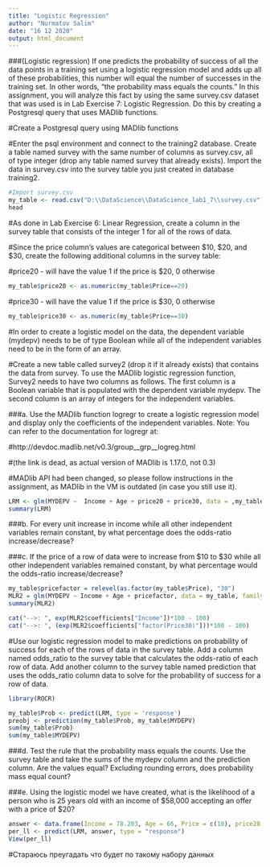 ---
title: "Logistic Regression"
author: "Nurmatov Salim"
date: "16 12 2020"
output: html_document
---

###(Logistic regression)  If one predicts the probability of success of all the data points in a training set using a logistic regression model and adds up all of these probabilities, this number will equal the number of successes in the training set.  In other words, “the probability mass equals the counts.”  In this assignment, you will analyze this fact by using the same survey.csv dataset that was used is in Lab Exercise 7: Logistic Regression. Do this by creating a Postgresql query that uses MADlib functions.


#Create a Postgresql query using MADlib functions

#Enter the psql environment and connect to the training2 database. Create a table named survey with the same number of columns as survey.csv, all of type integer (drop any table named survey that already exists).  Import the data in survey.csv into the survey table you just created in database training2.
```{r}
#Import survey.csv
my_table <- read.csv("D:\\DataScience\\DataScience_lab1_7\\survey.csv")
head
```
#As done in Lab Exercise 6: Linear Regression, create a column in the survey table that consists of the integer 1 for all of the rows of data. 

#Since the price column’s values are categorical between $10, $20, and $30, create the following additional columns in the survey table:

#price20 - will have the value 1 if the price is $20, 0 otherwise

```{r}
my_table$price20 <- as.numeric(my_table$Price==20)
```

#price30 - will have the value 1 if the price is $30, 0 otherwise

```{r}
my_table$price30 <- as.numeric(my_table$Price==30)
```

#In order to create a logistic model on the data, the dependent variable (mydepv) needs to be of type Boolean while all of the independent variables need to be in the form of an array. 


#Create a new table called survey2 (drop it if it already exists) that contains the data from survey.  To use the MADlib logistic regression function, Survey2 needs to have two columns as follows.  The first column is a Boolean variable that is populated with the dependent variable mydepv.  The second column is an array of integers for the independent variables.


###a.      Use the MADlib function logregr to create a logistic regression model and display only the coefficients of the independent variables.  Note: You can refer to the documentation for logregr at:

#http://devdoc.madlib.net/v0.3/group__grp__logreg.html   

#(the link is dead, as actual version of MADlib is 1.17.0, not 0.3)

#MADlib API had been changed, so please follow instructions in the assignment, as MADlib in the VM is outdated (in case you still use it).  

```{r}
LRM <- glm(MYDEPV ~  Income + Age + price20 + price30, data = ,my_table, family = binomial)
summary(LRM)
```

###b.      For every unit increase in income while all other independent variables remain constant, by what percentage does the odds-ratio increase/decrease?

###c.       If the price of a row of data were to increase from $10 to $30 while all other independent variables remained constant, by what percentage would the odds-ratio increase/decrease?

```{r}
my_table$pricefactor = relevel(as.factor(my_table$Price), "30")
MLR2 = glm(MYDEPV ~ Income + Age + pricefactor, data = my_table, family=binomial(link="logit"), na.action=na.pass)
summary(MLR2)

cat("-->: ", exp(MLR2$coefficients["Income"])*100 - 100)
cat("-->: ", (exp(MLR2$coefficients["factor(Price30)"]))*100 - 100)

```


#Use our logistic regression model to make predictions on probability of success for each of the rows of data in the survey table. Add a column named odds_ratio to the survey table that calculates the odds-ratio of each row of data. Add another column to the survey table named prediction that uses the odds_ratio column data to solve for the probability of success for a row of data.
```{r}
library(ROCR)
```

```{r}
my_table$Prob <- predict(LRM, type = 'response')
preobj <- prediction(my_table$Prob, my_table$MYDEPV)
sum(my_table$Prob)
sum(my_table$MYDEPV)
```

###d.      Test the rule that the probability mass equals the counts.  Use the survey table and take the sums of the mydepv column and the prediction column.  Are the values equal? Excluding rounding errors, does probability mass equal count?



###e.       Using the logistic model we have created, what is the likelihood of a person who is 25 years old with an income of $58,000 accepting an offer with a price of $20?


```{r}
answer <- data.frame(Income = 78.203, Age = 66, Price = c(10), price20 = 0, price30 = 0)
per_ll <- predict(LRM, answer, type = "response")
View(per_ll)
```
#Стараюсь преугадать что будет по такому набору данных

